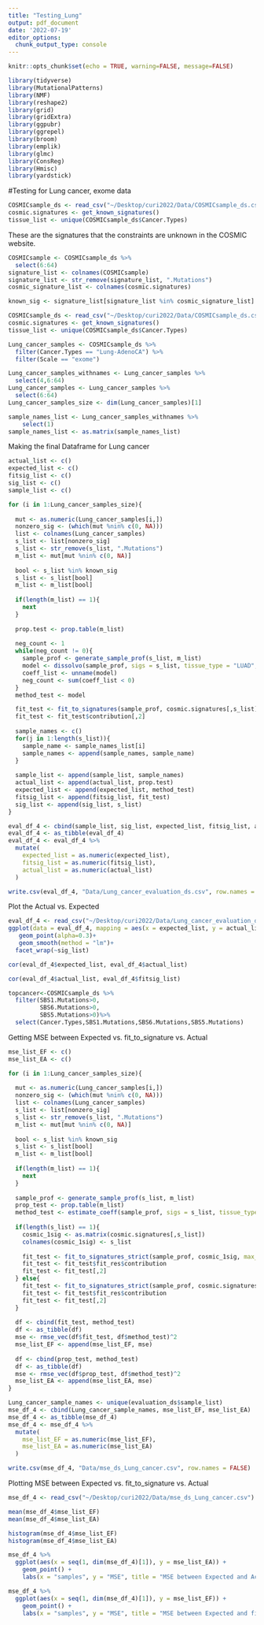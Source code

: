 ```yaml
---
title: "Testing_Lung"
output: pdf_document
date: '2022-07-19'
editor_options: 
  chunk_output_type: console
---
```


```r
knitr::opts_chunk$set(echo = TRUE, warning=FALSE, message=FALSE)

library(tidyverse)
library(MutationalPatterns)
library(NMF)
library(reshape2)
library(grid)
library(gridExtra)
library(ggpubr)
library(ggrepel)
library(broom)
library(emplik)
library(glmc)
library(ConsReg)
library(Hmisc)
library(yardstick)

```


#Testing for Lung cancer, exome data
```r
COSMICsample_ds <- read_csv("~/Desktop/curi2022/Data/COSMICsample_ds.csv")
cosmic.signatures <- get_known_signatures()
tissue_list <- unique(COSMICsample_ds$Cancer.Types)
```

These are the signatures that the constraints are unknown in the COSMIC website.
```r
COSMICsample <- COSMICsample_ds %>%
  select(6:64) 
signature_list <- colnames(COSMICsample)
signature_list <- str_remove(signature_list, ".Mutations")
cosmic_signature_list <- colnames(cosmic.signatures)

known_sig <- signature_list[signature_list %in% cosmic_signature_list]
```


```r

COSMICsample_ds <- read_csv("~/Desktop/curi2022/Data/COSMICsample_ds.csv")
cosmic.signatures <- get_known_signatures()
tissue_list <- unique(COSMICsample_ds$Cancer.Types)

Lung_cancer_samples <- COSMICsample_ds %>%
  filter(Cancer.Types == "Lung-AdenoCA") %>%
  filter(Scale == "exome")

Lung_cancer_samples_withnames <- Lung_cancer_samples %>%
  select(4,6:64) 
Lung_cancer_samples <- Lung_cancer_samples %>%
  select(6:64) 
Lung_cancer_samples_size <- dim(Lung_cancer_samples)[1]

sample_names_list <- Lung_cancer_samples_withnames %>%
    select(1)
sample_names_list <- as.matrix(sample_names_list)
```


Making the final Dataframe for Lung cancer 


```r

actual_list <- c()
expected_list <- c()
fitsig_list <- c()
sig_list <- c()
sample_list <- c()

for (i in 1:Lung_cancer_samples_size){
  
  mut <- as.numeric(Lung_cancer_samples[i,])
  nonzero_sig <- (which(mut %nin% c(0, NA)))
  list <- colnames(Lung_cancer_samples)
  s_list <- list[nonzero_sig]
  s_list <- str_remove(s_list, ".Mutations")
  m_list <- mut[mut %nin% c(0, NA)]
  
  bool <- s_list %in% known_sig
  s_list <- s_list[bool]
  m_list <- m_list[bool]
  
  if(length(m_list) == 1){
    next
  }
  
  prop.test <- prop.table(m_list)
  
  neg_count <- 1
  while(neg_count != 0){
    sample_prof <- generate_sample_prof(s_list, m_list)
    model <- dissolvo(sample_prof, sigs = s_list, tissue_type = "LUAD", scale = "exome", quantiles = c("5%","95%"), mb_size = 50)
    coeff_list <- unname(model)
    neg_count <- sum(coeff_list < 0)
  }
  method_test <- model

  fit_test <- fit_to_signatures(sample_prof, cosmic.signatures[,s_list])
  fit_test <- fit_test$contribution[,2]
  
  sample_names <- c()
  for(j in 1:length(s_list)){
    sample_name <- sample_names_list[i]
    sample_names <- append(sample_names, sample_name)
  }
  
  sample_list <- append(sample_list, sample_names)
  actual_list <- append(actual_list, prop.test)
  expected_list <- append(expected_list, method_test)
  fitsig_list <- append(fitsig_list, fit_test)
  sig_list <- append(sig_list, s_list)
}

eval_df_4 <- cbind(sample_list, sig_list, expected_list, fitsig_list, actual_list)
eval_df_4 <- as_tibble(eval_df_4)
eval_df_4 <- eval_df_4 %>%
  mutate(
    expected_list = as.numeric(expected_list),
    fitsig_list = as.numeric(fitsig_list),
    actual_list = as.numeric(actual_list)
  )
``` 

```r
write.csv(eval_df_4, "Data/Lung_cancer_evaluation_ds.csv", row.names = FALSE)
```

Plot the Actual vs. Expected
```r
eval_df_4 <- read_csv("~/Desktop/curi2022/Data/Lung_cancer_evaluation_ds.csv")
ggplot(data = eval_df_4, mapping = aes(x = expected_list, y = actual_list))+
   geom_point(alpha=0.3)+
   geom_smooth(method = "lm")+
  facet_wrap(~sig_list)

cor(eval_df_4$expected_list, eval_df_4$actual_list)

cor(eval_df_4$actual_list, eval_df_4$fitsig_list)
```


```r
topcancer<-COSMICsample_ds %>%
  filter(SBS1.Mutations>0,
         SBS6.Mutations>0,
         SBS5.Mutations>0)%>%
  select(Cancer.Types,SBS1.Mutations,SBS6.Mutations,SBS5.Mutations)

```



Getting MSE between Expected vs. fit_to_signature vs. Actual
```r
mse_list_EF <- c()
mse_list_EA <- c()

for (i in 1:Lung_cancer_samples_size){
  
  mut <- as.numeric(Lung_cancer_samples[i,])
  nonzero_sig <- (which(mut %nin% c(0, NA)))
  list <- colnames(Lung_cancer_samples)
  s_list <- list[nonzero_sig]
  s_list <- str_remove(s_list, ".Mutations")
  m_list <- mut[mut %nin% c(0, NA)]
  
  bool <- s_list %in% known_sig
  s_list <- s_list[bool]
  m_list <- m_list[bool]
  
  if(length(m_list) == 1){
    next
  }
  
  sample_prof <- generate_sample_prof(s_list, m_list)
  prop_test <- prop.table(m_list)
  method_test <- estimate_coeff(sample_prof, sigs = s_list, tissue_type = "LUAD", scale = "exome", quantiles = c("5%", "95%"), mb_size = 50)
  
  if(length(s_list) == 1){
    cosmic_1sig <- as.matrix(cosmic.signatures[,s_list])
    colnames(cosmic_1sig) <- s_list
    
    fit_test <- fit_to_signatures_strict(sample_prof, cosmic_1sig, max_delta = 0.002)
    fit_test <- fit_test$fit_res$contribution
    fit_test <- fit_test[,2]
  } else{
    fit_test <- fit_to_signatures_strict(sample_prof, cosmic.signatures[,s_list], max_delta = 0.002)
    fit_test <- fit_test$fit_res$contribution
    fit_test <- fit_test[,2]
  }
  
  df <- cbind(fit_test, method_test)
  df <- as_tibble(df)
  mse <- rmse_vec(df$fit_test, df$method_test)^2
  mse_list_EF <- append(mse_list_EF, mse)
  
  df <- cbind(prop_test, method_test)
  df <- as_tibble(df)
  mse <- rmse_vec(df$prop_test, df$method_test)^2
  mse_list_EA <- append(mse_list_EA, mse)
}

Lung_cancer_sample_names <- unique(evaluation_ds$sample_list)
mse_df_4 <- cbind(Lung_cancer_sample_names, mse_list_EF, mse_list_EA)
mse_df_4 <- as_tibble(mse_df_4)
mse_df_4 <- mse_df_4 %>%
  mutate(
    mse_list_EF = as.numeric(mse_list_EF),
    mse_list_EA = as.numeric(mse_list_EA)
  )


```


```r
write.csv(mse_df_4, "Data/mse_ds_Lung_cancer.csv", row.names = FALSE)
```

Plotting MSE between Expected vs. fit_to_signature vs. Actual
```r
mse_df_4 <- read_csv("~/Desktop/curi2022/Data/mse_ds_Lung_cancer.csv")
```
```r
mean(mse_df_4$mse_list_EF)
mean(mse_df_4$mse_list_EA)

histogram(mse_df_4$mse_list_EF)
histogram(mse_df_4$mse_list_EA)

mse_df_4 %>%
  ggplot(aes(x = seq(1, dim(mse_df_4)[1]), y = mse_list_EA)) +
    geom_point() +
    labs(x = "samples", y = "MSE", title = "MSE between Expected and Actual value for Lung cancer") 

mse_df_4 %>%
  ggplot(aes(x = seq(1, dim(mse_df_4)[1]), y = mse_list_EF)) +
    geom_point() +
    labs(x = "samples", y = "MSE", title = "MSE between Expected and fit_to_signature value for Lung cancer") 
```

